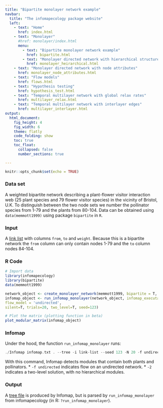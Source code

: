 ```yaml
---
title: "Bipartite monolayer network example"
navbar:
  title: "The infomapecology package website"
  left:
    - text: "Home"
      href: index.html
    - text: "Monolayer"
      #href: monolayer/index.html
      menu:
        - text: "Bipartite monolayer network example"
          href: bipartite.html
        - text: "Monolayer directed network with hierarchical structure"
          href: monolayer_heirarchical.html  
    - text: "Monolayer directed network with node attributes"
      href: monolayer_node_attributes.html
    - text: "Flow models"
      href: flows.html
    - text: "Hypothesis testing"
      href: hypothesis_test.html
    - text: "Temporal multilayer network with global relax rates"
      href: multilayer_relax.html
    - text: "Temporal multilayer network with interlayer edges"
      href: multilayer_interlayer.html
output:
  html_document: 
    fig_height: 4
    fig_width: 6
    theme: flatly
    code_folding: show
    toc: true
    toc_float:
      collapsed: false
      number_sections: true

---
```



```r
knitr::opts_chunk$set(echo = TRUE)
```

### Data set
A weighted bipartite network describing a plant-flower visitor interaction web (25 plant species and 79 flower visitor species) in the vicinity of Bristol, U.K.  To distinguish between the two node sets we number the pollinator species from 1-79 and the plants from 80-104. Data can be obtained using `data(memmott1999)` using package `bipartite` in `R`.

### Input
A [link list](https://www.mapequation.org/infomap/#InputLinkList) with columns `from`, `to` and `weight`. Because this is a bipartite network the `from` column can only contain nodes 1-79 and the `to` column nodes 84-104.

### R Code
```r
# Import data
library(infomapecology)
library(bipartite)
data(memmott1999)

network_object <- create_monolayer_network(memmott1999, bipartite = T, directed = F, group_names = c('A','P'))
infomap_object <- run_infomap_monolayer(network_object, infomap_executable='Infomap',
flow_model = 'undirected',
silent=T, trials=20, two_level=T, seed=123)

# Plot the matrix (plotting function in beta)
plot_modular_matrix(infomap_object)
```

### Infomap
Under the hood, the function `run_infomap_monolayer` runs:

```C++
./Infomap infomap.txt . --tree -i link-list --seed 123 -N 20 -f undirected -2
```

With this command, Infomap detects modules that contain both plants and pollinators.
* `-f undirected` indicates flow on an undirected network.
* `-2` indicates a two-level solution, with no hierarchical modules.


### Output
A [tree file](https://www.mapequation.org/infomap/#OutputTree) is produced by Infomap, but is parsed by `run_infomap_monolayer` from infomapecology (in R: `?run_infomap_monolayer`).
